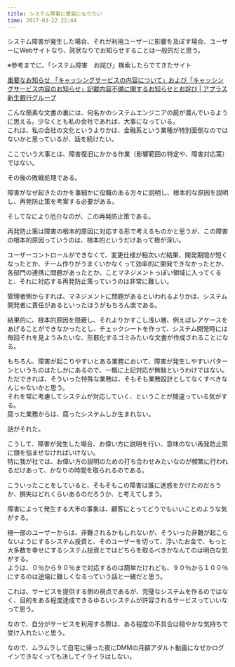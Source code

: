 ```yaml
---
title: システム障害に寛容になりたい
time: 2017-03-22 22:44
---
```


システム障害が発生した場合、それが利用ユーザーに影響を及ぼす場合、ユーザーにWebサイトなり、詫状なりでお知らせすることは一般的だと思う。

※参考までに、「システム障害　お詫び」検索したらでてきたサイト

[重要なお知らせ 「キャッシングサービスの内容について」および「キャッシングサービス内容のお知らせ」記載内容不備に関するお知らせとお詫び | アプラス 新生銀行グループ](http://www.aplus.co.jp/notes/2016/20160115_01.html)

こんな簡素な文書の裏には、何名かのシステムエンジニアの屍が潜んでいるように思える。少なくとも私の会社であれば、大事になっている。  
これは、私の会社の文化というよりかは、金融系という業種が特別面倒なのではないかと思っているが、話を続けたい。

ここでいう大事とは、障害復旧にかかる作業（影響範囲の特定や、障害対応策）ではない。

その後の敗戦処理である。

障害がなぜ起きたのかを事細かに役職のある方々に説明し、根本的な原因を説明し、再発防止策を考案する必要がある。

そしてなにより厄介なのが、この再発防止策である。

再発防止策は障害の根本的原因に対応する形で考えるものかと思うが、この障害の根本的原因っていうのは、根本的というだけあって根が深い。

ユーザーコントロールができなくて、変更仕様が相次いだ結果、開発期間が短くなったとか、チーム作りがうまくいかなくって効率的に開発できなかったとか、各部門の連携に問題があったとか、ことマネジメントっぽい領域に入ってくると、それに対応する再発防止策っていうのは非常に難しい。

管理者側からすれば、マネジメントに問題があるといわれるよりかは、システム開発者に責任があるといったほうがもちろん楽である。

結果的に、根本的原因を隠蔽し、それよりかすこし浅い層、例えばレアケースをあげることができなかったとし、チェックシートを作って、システム開発時には毎回それを見ようみたいな、形骸化するゴミみたいな文書が作成されることになる。

もちろん、障害が起こりやすいとある業務において、障害が発生しやすいパターンというものはたしかにあるので、一概に上記対応が無駄というわけではない。  
ただできれば、そういった特殊な業務は、そもそも業務設計としてなくすべきなんじゃないかと思う。  
それを常に考慮してシステムが対応していく、ということが間違っている気がする。  
腐った業務からは、腐ったシステムしか生まれない。

話がそれた。

こうして、障害が発生した場合、お偉い方に説明を行い、意味のない再発防止策に頭を悩ませなければいけない。  
特に我が社では、お偉い方の説明のための打ち合わせみたいなのが頻繁に行われるだけあって、かなりの時間を取られるのである。

こういったことをしていると、そもそもこの障害は誰に迷惑をかけたのだろうか、損失はどれくらいあるのだろうか、と考えてしまう。

障害によって発生する大半の事象は、顧客にとってどうでもいいことのような気がする。

極一部のユーザーからは、非難されるかもしれないが、そういった非難が起こらないようにするシステム投資と、そのユーザーを切って、浮いたお金で、もっと大多数を幸せにするシステム投資とではどちらを取るべきかなんてのは明白な気がする。  
ようは、０％から９０％まで対応するのは簡単だけれども、９０％から１００％にするのは途端に難しくなるっていう話と一緒だと思う。

これは、サービスを提供する側の視点であるが、完璧なシステムを作るのではなく、目的をある程度達成できるゆるいシステムが許容されるサービスっていいなって思う。

なので、自分がサービスを利用する際は、ある程度の不具合は穏やかな気持ちで受け入れたいと思う。

なので、ムラムラして自宅に帰った夜にDMMの月額アダルト動画になぜかログインできなくっても決してイライラはしない。
